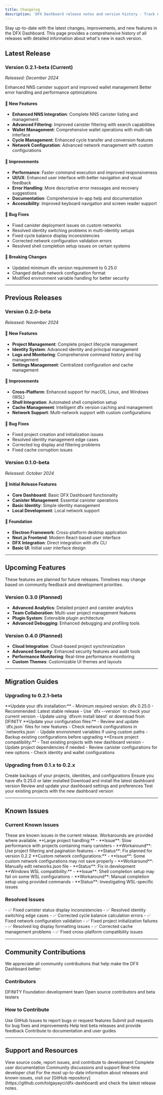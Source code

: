 ```yaml
---
title: Changelog
description: 'DFX Dashboard release notes and version history - Track new features, improvements, and bug fixes across all releases'
---
```


Stay up-to-date with the latest changes, improvements, and new features in the DFX Dashboard. This page provides a comprehensive history of all releases with detailed information about what's new in each version.

## Latest Release

### Version 0.2.1-beta (Current)
*Released: December 2024*

<CardGroup cols={2}>
  <Card title="New Features" icon="plus">
    Enhanced NNS canister support and improved wallet management
  </Card>
  <Card title="Improvements" icon="trending-up">
    Better error handling and performance optimizations
  </Card>
</CardGroup>

#### 🚀 New Features
- **Enhanced NNS Integration**: Complete NNS canister listing and management
- **Advanced Filtering**: Improved canister filtering with search capabilities
- **Wallet Management**: Comprehensive wallet operations with multi-tab interface
- **Cycle Management**: Enhanced cycle transfer and conversion features
- **Network Configuration**: Advanced network management with custom configurations

#### 🔧 Improvements
- **Performance**: Faster command execution and improved responsiveness
- **UI/UX**: Enhanced user interface with better navigation and visual feedback
- **Error Handling**: More descriptive error messages and recovery suggestions
- **Documentation**: Comprehensive in-app help and documentation
- **Accessibility**: Improved keyboard navigation and screen reader support

#### 🐛 Bug Fixes
- Fixed canister deployment issues on custom networks
- Resolved identity switching problems in multi-identity setups
- Fixed cycle balance display inconsistencies
- Corrected network configuration validation errors
- Resolved shell completion setup issues on certain systems

#### 🔄 Breaking Changes
- Updated minimum dfx version requirement to 0.25.0
- Changed default network configuration format
- Modified environment variable handling for better security

---

## Previous Releases

### Version 0.2.0-beta
*Released: November 2024*

#### 🚀 New Features
- **Project Management**: Complete project lifecycle management
- **Identity System**: Advanced identity and principal management
- **Logs and Monitoring**: Comprehensive command history and log management
- **Settings Management**: Centralized configuration and cache management

#### 🔧 Improvements
- **Cross-Platform**: Enhanced support for macOS, Linux, and Windows (WSL)
- **Shell Integration**: Automated shell completion setup
- **Cache Management**: Intelligent dfx version caching and management
- **Network Support**: Multi-network support with custom configurations

#### 🐛 Bug Fixes
- Fixed project creation and initialization issues
- Resolved identity management edge cases
- Corrected log display and filtering problems
- Fixed cache corruption issues

### Version 0.1.0-beta
*Released: October 2024*

#### 🚀 Initial Release Features
- **Core Dashboard**: Basic DFX Dashboard functionality
- **Canister Management**: Essential canister operations
- **Basic Identity**: Simple identity management
- **Local Development**: Local network support

#### 🔧 Foundation
- **Electron Framework**: Cross-platform desktop application
- **Next.js Frontend**: Modern React-based user interface
- **DFX Integration**: Direct integration with dfx CLI
- **Basic UI**: Initial user interface design

---

## Upcoming Features

<Tip>
These features are planned for future releases. Timelines may change based on community feedback and development priorities.
</Tip>

### Version 0.3.0 (Planned)
- **Advanced Analytics**: Detailed project and canister analytics
- **Team Collaboration**: Multi-user project management features
- **Plugin System**: Extensible plugin architecture
- **Advanced Debugging**: Enhanced debugging and profiling tools

### Version 0.4.0 (Planned)
- **Cloud Integration**: Cloud-based project synchronization
- **Advanced Security**: Enhanced security features and audit tools
- **Performance Monitoring**: Real-time performance monitoring
- **Custom Themes**: Customizable UI themes and layouts

---

## Migration Guides

### Upgrading to 0.2.1-beta

<AccordionGroup>
  <Accordion title="dfx Version Requirements">
    **Update your dfx installation:**
    - Minimum required version: dfx 0.25.0
    - Recommended: Latest stable release
    - Use `dfx --version` to check your current version
    - Update using `dfxvm install latest` or download from DFINITY
  </Accordion>
  
  <Accordion title="Configuration Updates">
    **Update your configuration files:**
    - Review and update `dfx.json` files for new features
    - Check network configurations in `networks.json`
    - Update environment variables if using custom paths
    - Backup existing configurations before upgrading
  </Accordion>
  
  <Accordion title="Project Compatibility">
    **Ensure project compatibility:**
    - Test existing projects with new dashboard version
    - Update project dependencies if needed
    - Review canister configurations for new options
    - Check identity and wallet configurations
  </Accordion>
</AccordionGroup>

### Upgrading from 0.1.x to 0.2.x

<Steps>
  <Step title="Backup Data">
    Create backups of your projects, identities, and configurations
  </Step>
  <Step title="Update dfx">
    Ensure you have dfx 0.25.0 or later installed
  </Step>
  <Step title="Install Dashboard">
    Download and install the latest dashboard version
  </Step>
  <Step title="Migrate Settings">
    Review and update your dashboard settings and preferences
  </Step>
  <Step title="Test Projects">
    Test your existing projects with the new dashboard version
  </Step>
</Steps>

---

## Known Issues

### Current Known Issues

<Warning>
These are known issues in the current release. Workarounds are provided where available.
</Warning>

<AccordionGroup>
  <Accordion title="Performance Issues">
    **Large project handling:**
    - **Issue**: Slow performance with projects containing many canisters
    - **Workaround**: Use project filtering and pagination features
    - **Status**: Fix planned for version 0.2.2
  </Accordion>
  
  <Accordion title="Network Connectivity">
    **Custom network configurations:**
    - **Issue**: Some custom network configurations may not save properly
    - **Workaround**: Manually edit networks.json file
    - **Status**: Fix in development
  </Accordion>
  
  <Accordion title="Shell Completion">
    **Windows WSL compatibility:**
    - **Issue**: Shell completion setup may fail on some WSL configurations
    - **Workaround**: Manual completion setup using provided commands
    - **Status**: Investigating WSL-specific issues
  </Accordion>
</AccordionGroup>

### Resolved Issues

<AccordionGroup>
  <Accordion title="Version 0.2.1 Fixes">
    - ✅ Fixed canister status display inconsistencies
    - ✅ Resolved identity switching edge cases
    - ✅ Corrected cycle balance calculation errors
    - ✅ Fixed network configuration validation
  </Accordion>
  
  <Accordion title="Version 0.2.0 Fixes">
    - ✅ Fixed project initialization failures
    - ✅ Resolved log display formatting issues
    - ✅ Corrected cache management problems
    - ✅ Fixed cross-platform compatibility issues
  </Accordion>
</AccordionGroup>

---

## Community Contributions

We appreciate all community contributions that help make the DFX Dashboard better:

### Contributors

<CardGroup cols={2}>
  <Card title="Core Team" icon="users">
    DFINITY Foundation development team
  </Card>
  <Card title="Community" icon="heart">
    Open source contributors and beta testers
  </Card>
</CardGroup>

### How to Contribute

<Steps>
  <Step title="Report Issues">
    Use GitHub Issues to report bugs or request features
  </Step>
  <Step title="Submit PRs">
    Submit pull requests for bug fixes and improvements
  </Step>
  <Step title="Test Releases">
    Help test beta releases and provide feedback
  </Step>
  <Step title="Documentation">
    Contribute to documentation and user guides
  </Step>
</Steps>

---

## Support and Resources

<CardGroup cols={2}>
  <Card
    title="GitHub Repository"
    icon="github"
    href="https://github.com/tolgayayci/dfx-dashboard"
  >
    View source code, report issues, and contribute to development
  </Card>
  <Card
    title="Documentation"
    icon="book"
    href="/introduction"
  >
    Complete user documentation
  </Card>
  <Card
    title="Community Forum"
    icon="message-circle"
    href="https://forum.dfinity.org/"
  >
    Community discussions and support
  </Card>
  <Card
    title="Developer Discord"
    icon="message-square"
    href="https://discord.gg/cA7y6ezyE2"
  >
    Real-time developer chat
  </Card>
</CardGroup>

<Note>
For the most up-to-date information about releases and known issues, visit our [GitHub repository](https://github.com/tolgayayci/dfx-dashboard) and check the latest release notes.
</Note> 